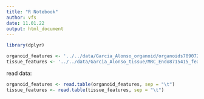 ```yaml
---
title: "R Notebook"
author: vfs
date: 11.01.22
output: html_document
---
```



```r
library(dplyr)

organoid_features <- '../../data/Garcia_Alonso_organoid/organoids7090723_features.tsv'
tissue_features <- '../../data/Garcia_Alonso_tissue/MRC_Endo8715415_features.tsv'

```

read data:
```r
organoid_features <- read.table(organoid_features, sep = "\t")
tissue_features <- read.table(tissue_features, sep = "\t")

```